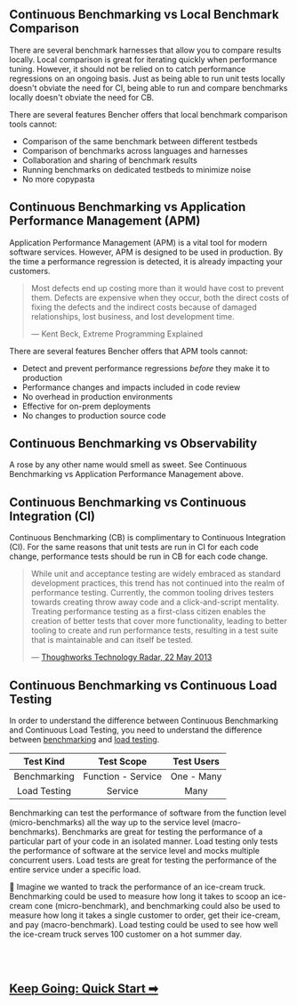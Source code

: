 
<BencherFooter />

## Continuous Benchmarking vs Local Benchmark Comparison

There are several benchmark harnesses that allow you to compare results locally.
Local comparison is great for iterating quickly when performance tuning.
However, it should not be relied on to catch performance regressions on an ongoing basis.
Just as being able to run unit tests locally doesn't obviate the need for CI,
being able to run and compare benchmarks locally doesn't obviate the need for CB.

There are several features Bencher offers that local benchmark comparison tools cannot:
- Comparison of the same benchmark between different testbeds
- Comparison of benchmarks across languages and harnesses
- Collaboration and sharing of benchmark results
- Running benchmarks on dedicated testbeds to minimize noise
- No more copypasta

## Continuous Benchmarking vs Application Performance Management (APM)

Application Performance Management (APM) is a vital tool for modern software services.
However, APM is designed to be used in production.
By the time a performance regression is detected, it is already impacting your customers.

> Most defects end up costing more than it would have cost to prevent them.
> Defects are expensive when they occur, both the direct costs of fixing the defects
> and the indirect costs because of damaged relationships, lost business, and lost development time.
>
> — Kent Beck, Extreme Programming Explained

There are several features Bencher offers that APM tools cannot:
- Detect and prevent performance regressions _before_ they make it to production
- Performance changes and impacts included in code review
- No overhead in production environments
- Effective for on-prem deployments
- No changes to production source code

## Continuous Benchmarking vs Observability

A rose by any other name would smell as sweet.
See Continuous Benchmarking vs Application Performance Management above.

## Continuous Benchmarking vs Continuous Integration (CI)

Continuous Benchmarking (CB) is complimentary to Continuous Integration (CI).
For the same reasons that unit tests are run in CI for each code change,
performance tests should be run in CB for each code change.

> While unit and acceptance testing are widely embraced as standard development practices,
> this trend has not continued into the realm of performance testing.
> Currently, the common tooling drives testers towards creating throw away code and a click-and-script mentality.
> Treating performance testing as a first-class citizen enables the creation of better tests that cover more functionality,
> leading to better tooling to create and run performance tests,
> resulting in a test suite that is maintainable and can itself be tested.
>
> — [Thoughworks Technology Radar, 22 May 2013](https://www.thoughtworks.com/en-us/radar/techniques/performance-testing-as-a-first-class-citizen)


## Continuous Benchmarking vs Continuous Load Testing

In order to understand the difference between Continuous Benchmarking and Continuous Load Testing,
you need to understand the difference between
[benchmarking](https://en.wikipedia.org/wiki/Benchmark_(computing)) and
[load testing](https://en.wikipedia.org/wiki/Software_load_testing).

|  Test Kind   |     Test Scope     | Test Users |
| :----------: | :----------------: | :--------: |
| Benchmarking | Function - Service | One - Many |
| Load Testing |      Service       |    Many    |

Benchmarking can test the performance of software from the function level (micro-benchmarks) all the way up to the service level (macro-benchmarks).
Benchmarks are great for testing the performance of a particular part of your code in an isolated manner.
Load testing only tests the performance of software at the service level and mocks multiple concurrent users.
Load tests are great for testing the performance of the entire service under a specific load.

🍦 Imagine we wanted to track the performance of an ice-cream truck.
Benchmarking could be used to measure how long it takes to scoop an ice-cream cone (micro-benchmark), and
benchmarking could also be used to measure how long it takes a single customer to order, get their ice-cream, and pay (macro-benchmark).
Load testing could be used to see how well the ice-cream truck serves 100 customer on a hot summer day.

<br/>
<br/>

<h2><a href="/docs/tutorial/quick-start/">Keep Going: Quick Start ➡</a></h2>
